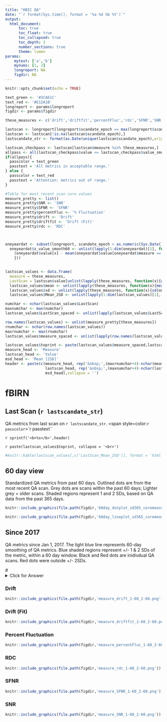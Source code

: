 ```yaml
---
title: "HBIC QA"
date: "`r format(Sys.time(), format = '%a %d %b %Y')`"
output: 
  html_document:
      toc: true
      toc_float: true
      toc_collapsed: true
      toc_depth: 3
      number_sections: true
      theme: lumen
params:
    mytext: ['a','b']
    mynums: [1, 2]
    longreport: NA
    figdir: NA
---
```


```r
knitr::opts_chunk$set(echo = TRUE)
```


```r
text_green <- '#3CA61C'
text_red <- '#E12A1B'
longreport <- params$longreport
figdir <- params$figdir

these_measures <- c('drift','driftfit','percentFluc','rdc','SFNR','SNR')

lastscan <- longreport[longreport$scandate_epoch == max(longreport$scandate_epoch,na.rm = TRUE),]
lastscan <- lastscan[!is.na(lastscan$scandate_epoch),]
lastscandate_str <- format(as.Date(unique(lastscan$scandate_epoch),origin = '1970-01-01'),'%m-%d-%y')

lastscan_checkpass <- lastscan[lastscan$measure %in% these_measures,]
allpass <- all(lastscan_checkpass$value <= lastscan_checkpass$value_smooth365+2*lastscan_checkpass$value_smooth_sd365 & lastscan_checkpass$value >= lastscan_checkpass$value_smooth365-2*lastscan_checkpass$value_smooth_sd365) 
if(allpass){
  passcolor = text_green
  passtext = 'All metrics in acceptable range.'
} else {
  passcolor = text_red
  passtext = 'Attention: metrics out of range.'
}

#Table for most recent scan core values
measure_pretty <- list()
measure_pretty$SNR <- 'SNR'
measure_pretty$SFNR <- 'SFNR'
measure_pretty$percentFluc <- '% Fluctuation'
measure_pretty$drift <- 'Drift'
measure_pretty$driftfit <- 'Drift (Fit)'
measure_pretty$rdc <- 'RDC'



oneyeardat <- subset(longreport, scandate_epoch > as.numeric(Sys.Date())-365)
  oneyeardat$z_value_smooth60 <- unlist(lapply(1:dim(oneyeardat)[1], function(x){
    (oneyeardat$value[x] - mean(oneyeardat$value[oneyeardat$measure == oneyeardat$measure[x]],na.rm = TRUE)) / sd(oneyeardat$value[oneyeardat$measure == oneyeardat$measure[x]],na.rm = TRUE)
    }))

  
lastscan_values <- data.frame(
  measure = these_measures,
  LastScan = lastscan$value[unlist(lapply(these_measures, function(x){which(lastscan$measure == x)}))])
  lastscan_values$mean <- unlist(lapply(these_measures, function(x){mean(oneyeardat$value[oneyeardat$measure == x], na.rm = TRUE)}))
  lastscan_values$sd <- unlist(lapply(these_measures, function(x){sd(oneyeardat$value[oneyeardat$measure == x], na.rm = TRUE)}))
  lastscan_values$Mean_2SD <- unlist(lapply(1:dim(lastscan_values)[1], function(x){sprintf('%.2f [%.2f, %.2f]',lastscan_values$mean[x],lastscan_values$mean[x]-2*lastscan_values$sd[x], lastscan_values$mean[x]+2*lastscan_values$sd[x])}))

numchar <- nchar(lastscan_values$LastScan)  
maxnumchar <- max(numchar)
lastscan_values$LastScan_spaced <- unlist(lapply(lastscan_values$LastScan, function(x){paste(c(x,rep('&nbsp;',(maxnumchar+4)-nchar(x))),collapse='')}))

row.names(lastscan_values) <- unlist(measure_pretty[these_measures])
rnumchar <- nchar(row.names(lastscan_values))
maxrnumchar <- max(rnumchar)
lastscan_values$measure_spaced <- unlist(lapply(row.names(lastscan_values), function(x){paste(c(x,rep('&nbsp;',(maxrnumchar+4)-nchar(x))),collapse='')}))

lastscan_values$toprint <- paste(lastscan_values$measure_spaced,lastscan_values$LastScan_spaced, lastscan_values$Mean_2SD,sep = '')
measure_head <- 'Measure'
lastscan_head <- 'Value'
msd_head <- 'Mean [2SD]'
header <- paste(c(measure_head, rep('&nbsp;',(maxrnumchar+4)-nchar(measure_head)),
                  lastscan_head, rep('&nbsp;',(maxnumchar+4)-nchar(lastscan_head)),
                  msd_head),collapse = '')
```


# fBIRN
## Last Scan (`r lastscandate_str`)
QA metrics from last scan on `r lastscandate_str`. <span style=color:`r passcolor`>`r passtext``</span>
<tt>

`r sprintf('<b>%s</b>',header)`

`r paste(lastscan_values$toprint, collapse = '<br>')`
```r
#knitr::kable(lastscan_values[,c('LastScan_Mean_2SD')], format = 'html', table.attr = "style = 'width:80%;'")
```
</tt>


## 60 day view  
Standardized QA metrics from past 60 days. Outlined dots are from the most recent QA scan. Grey dots are scans within the past 60 days; Lighter grey = older scans. Shaded regions represent 1 and 2 SDs, based on QA data from the past 365 days.

```r
knitr::include_graphics(file.path(figdir,'60day_dotplot_sd365_coremeasures.png'))
```


```r
knitr::include_graphics(file.path(figdir,'60day_lineplot_sd365_coremeasures.png'))
```
 
## Since 2017
QA metrics since Jan 1, 2017. The light blue line represents 60-day smoothing of QA metrics. Blue shaded regions represent +/- 1 & 2 SDs of the metric, within a 60 day window. Black and Red dots are inidivdual QA scans. Red dots were outside +/- 2SDs.

#<details>
#  <summary>Click for Answer</summary>
#    ```{r, echo=FALSE, eval=TRUE}
#    hist(1:10)
#    ```
#</details> 

### Drift
```r
knitr::include_graphics(file.path(figdir,'measure_drift_1-60_2-60.png'))
```

### Drift (Fit)
```r
knitr::include_graphics(file.path(figdir,'measure_driftfit_1-60_2-60.png'))
```

### Percent Fluctuation
```r
knitr::include_graphics(file.path(figdir,'measure_percentFluc_1-60_2-60.png'))
```

### RDC
```r
knitr::include_graphics(file.path(figdir,'measure_rdc_1-60_2-60.png'))
```

### SFNR
```r
knitr::include_graphics(file.path(figdir,'measure_SFNR_1-60_2-60.png'))
```

### SNR
```r
knitr::include_graphics(file.path(figdir,'measure_SNR_1-60_2-60.png'))
```

